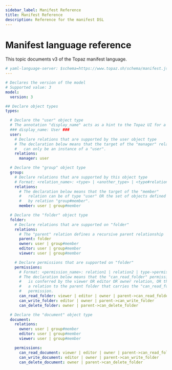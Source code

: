 ```yaml
---
sidebar_label: Manifest Reference
title: Manifest Reference
description: Reference for the manifest DSL
---
```


# Manifest language reference

This topic documents v3 of the Topaz manifest language.

```yaml
# yaml-language-server: $schema=https://www.topaz.sh/schema/manifest.json
---

# Declares the version of the model
# Supported value: 3
model:
  version: 3

## Declare object types
types:

  # Declare the "user" object type
  # The annotation "display_name" acts as a hint to the Topaz UI for a display name for this type
  ### display_name: User ###
  user:
    # Declare relations that are supported by the user object type
    # The declaration below means that the target of the "manager" relation 
    #   can only be an instance of a "user".
    relations:
      manager: user

  # Declare the "group" object type
  group:
    # Declare relations that are supported by this object type
    # Format: <relation_name>: <type> | <another_type> | <type#relation>
    relations:
      # The declaration below means that the target of the "member" 
      #   relation can be of type "user" OR the set of objects defined 
      #   by relation "group#member".
      member: user | group#member

  # Declare the "folder" object type
  folder:
    # Declare relations that are supported on "folder"
    relations:
      # The "parent" relation defines a recursive parent relationship
      parent: folder
      owner: user | group#member
      editor: user | group#member
      viewer: user | group#member

    # Declare permissions that are supported on "folder"
    permissions:
      # Format: <permission_name>: relation1 | relation2 | type->permission
      # The declaration below means that the "can_read_folder" permissin 
      #   is conferred by the viewer OR editor OR owner relation, OR through 
      #   a relation to the parent folder that carries the "can_read_folder" 
      #   permission.
      can_read_folder: viewer | editor | owner | parent->can_read_folder
      can_write_folder: editor | owner | parent->can_write_folder
      can_delete_folder: owner | parent->can_delete_folder

  # Declare the "document" object type
  document:
    relations:
      owner: user | group#member
      editor: user | group#member
      viewer: user | group#member

    permissions:
      can_read_document: viewer | editor | owner | parent->can_read_folder
      can_write_document: editor | owner | parent->can_write_folder
      can_delete_document: owner | parent->can_delete_folder
```

